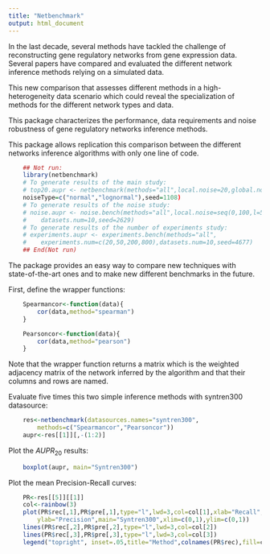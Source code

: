 ```yaml
---
title: "Netbenchmark"
output: html_document
---
```


In the last decade, several methods have tackled the challenge of 
reconstructing gene regulatory networks from gene expression data. 
Several papers have compared and evaluated the different network inference 
methods relying on a simulated data.

This new comparison that assesses different methods in a high-heterogeneity 
data scenario which could reveal the specialization of methods for the 
different network types and data. 

This package characterizes the performance, data requirements and noise 
robustness of gene regulatory networks inference methods.  

This package allows replication this comparison between the different networks 
inference algorithms with only one line of code. 

```r
    ## Not run:
    library(netbenchmark)
    # To generate results of the main study:
    # top20.aupr <- netbenchmark(methods="all",local.noise=20,global.noise=10,
    noiseType=c("normal","lognormal"),seed=1108) 
    # To generate results of the noise study:
    # noise.aupr <- noise.bench(methods="all",local.noise=seq(0,100,l=5),
    #    datasets.num=10,seed=2629)
    # To generate results of the number of experiments study:
    # experiments.aupr <- experiments.bench(methods="all",
    #    experiments.num=c(20,50,200,800),datasets.num=10,seed=4677)
    ## End(Not run)
```

The package provides an easy way to compare new techniques with  
state-of-the-art ones and to make new different benchmarks in the future.

First, define the wrapper functions:
```r
    Spearmancor<-function(data){
        cor(data,method="spearman")
    }

    Pearsoncor<-function(data){
        cor(data,method="pearson")
    }
```

Note that the wrapper function returns a matrix which is the weighted 
adjacency matrix of the network inferred by the algorithm and that their 
columns and rows are named.

Evaluate five times this two simple inference methods with syntren300 
datasource:
```r
    res<-netbenchmark(datasources.names="syntren300",
        methods=c("Spearmancor","Pearsoncor"))
    aupr<-res[[1]][,-(1:2)]
```
Plot the $AUPR_{20}$ results:
```r
    boxplot(aupr, main="Syntren300")
```

Plot the mean Precision-Recall curves:
```r
    PR<-res[[5]][[1]]
    col<-rainbow(3)
    plot(PR$rec[,1],PR$pre[,1],type="l",lwd=3,col=col[1],xlab="Recall",
        ylab="Precision",main="Syntren300",xlim=c(0,1),ylim=c(0,1))
    lines(PR$rec[,2],PR$pre[,2],type="l",lwd=3,col=col[2])
    lines(PR$rec[,3],PR$pre[,3],type="l",lwd=3,col=col[3])
    legend("topright", inset=.05,title="Method",colnames(PR$rec),fill=col)
```
